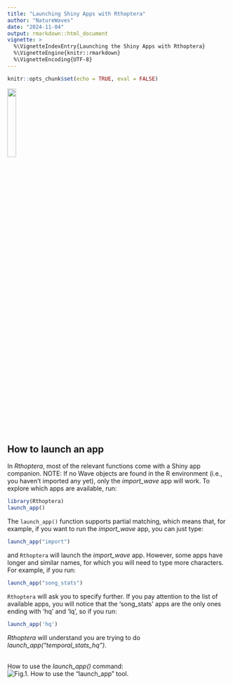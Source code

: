 ```yaml
---
title: "Launching Shiny Apps with Rthoptera"
author: "NatureWaves"
date: "2024-11-04"
output: rmarkdown::html_document
vignette: >
  %\VignetteIndexEntry{Launching the Shiny Apps with Rthoptera}
  %\VignetteEngine{knitr::rmarkdown}
  %\VignetteEncoding{UTF-8}
---
```


```r
knitr::opts_chunk$set(echo = TRUE, eval = FALSE)
```


![](../man/figures/Rthoptera_logo_darkgrey.png){width=20%}

## How to launch an app
In *Rthoptera*, most of the relevant functions come with a Shiny app companion. NOTE: If no Wave objects are found in the R environment (i.e., you haven't imported any yet), only the *import_wave* app will work. To explore which apps are available, run:
```r
library(Rthoptera)
launch_app()
```
The `launch_app()` function supports partial matching, which means that, for example, if you want to run the *import_wave* app, you can just type:
```r
launch_app("import")
```
and `Rthoptera` will launch the *import_wave* app. However, some apps have longer and similar names, for which you will need to type more characters. For example, if you run:
```r
launch_app("song_stats")
```
`Rthoptera` will ask you to specify further. If you pay attention to the list of available apps, you will notice that the 'song_stats' apps are the only ones ending with 'hq' and 'lq', so if you run:
```r
launch_app('hq')
```
*Rthoptera* will understand you are trying to do *launch_app("temporal_stats_hq")*. 

<br>
How to use the *launch_app()* command:
![Fig.1. How to use the "launch_app" tool.](../man/figures/launch_app.gif) 

